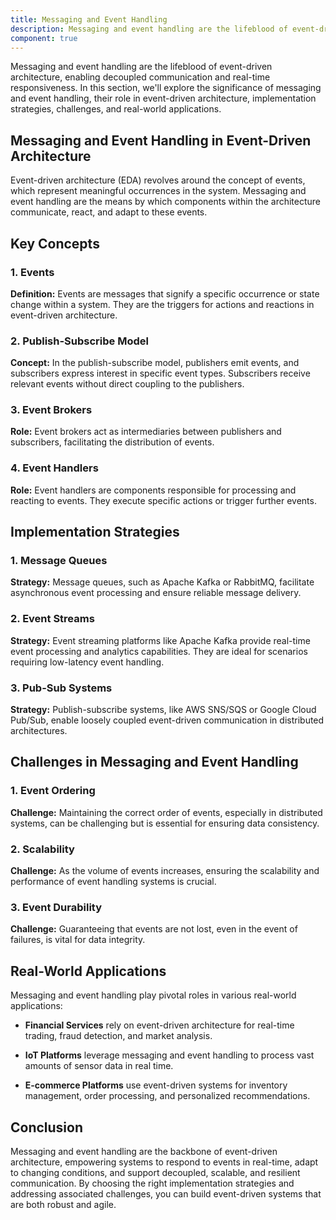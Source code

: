 ```yaml
---
title: Messaging and Event Handling
description: Messaging and event handling are the lifeblood of event-driven architecture, enabling decoupled communication and real-time responsiveness. In this section, we'll explore the significance of messaging and event handling, their role in event-driven architecture, implementation strategies, challenges, and real-world applications.
component: true
---
```


Messaging and event handling are the lifeblood of event-driven architecture, enabling decoupled communication and real-time responsiveness. In this section, we'll explore the significance of messaging and event handling, their role in event-driven architecture, implementation strategies, challenges, and real-world applications.

## Messaging and Event Handling in Event-Driven Architecture

Event-driven architecture (EDA) revolves around the concept of events, which represent meaningful occurrences in the system. Messaging and event handling are the means by which components within the architecture communicate, react, and adapt to these events.

## Key Concepts

### 1. Events

**Definition:** Events are messages that signify a specific occurrence or state change within a system. They are the triggers for actions and reactions in event-driven architecture.

### 2. Publish-Subscribe Model

**Concept:** In the publish-subscribe model, publishers emit events, and subscribers express interest in specific event types. Subscribers receive relevant events without direct coupling to the publishers.

### 3. Event Brokers

**Role:** Event brokers act as intermediaries between publishers and subscribers, facilitating the distribution of events.

### 4. Event Handlers

**Role:** Event handlers are components responsible for processing and reacting to events. They execute specific actions or trigger further events.

## Implementation Strategies

### 1. Message Queues

**Strategy:** Message queues, such as Apache Kafka or RabbitMQ, facilitate asynchronous event processing and ensure reliable message delivery.

### 2. Event Streams

**Strategy:** Event streaming platforms like Apache Kafka provide real-time event processing and analytics capabilities. They are ideal for scenarios requiring low-latency event handling.

### 3. Pub-Sub Systems

**Strategy:** Publish-subscribe systems, like AWS SNS/SQS or Google Cloud Pub/Sub, enable loosely coupled event-driven communication in distributed architectures.

## Challenges in Messaging and Event Handling

### 1. Event Ordering

**Challenge:** Maintaining the correct order of events, especially in distributed systems, can be challenging but is essential for ensuring data consistency.

### 2. Scalability

**Challenge:** As the volume of events increases, ensuring the scalability and performance of event handling systems is crucial.

### 3. Event Durability

**Challenge:** Guaranteeing that events are not lost, even in the event of failures, is vital for data integrity.

## Real-World Applications

Messaging and event handling play pivotal roles in various real-world applications:

- **Financial Services** rely on event-driven architecture for real-time trading, fraud detection, and market analysis.

- **IoT Platforms** leverage messaging and event handling to process vast amounts of sensor data in real time.

- **E-commerce Platforms** use event-driven systems for inventory management, order processing, and personalized recommendations.

## Conclusion

Messaging and event handling are the backbone of event-driven architecture, empowering systems to respond to events in real-time, adapt to changing conditions, and support decoupled, scalable, and resilient communication. By choosing the right implementation strategies and addressing associated challenges, you can build event-driven systems that are both robust and agile.
